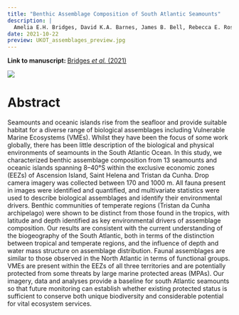 ```yaml
---
title: "Benthic Assemblage Composition of South Atlantic Seamounts"
description: |
  Amelia E.H. Bridges, David K.A. Barnes, James B. Bell, Rebecca E. Ross & Kerry L. Howell
date: 2021-10-22
preview: UKOT_assemblages_preview.jpg
---
```


**Link to manuscript: **[Bridges *et al.* (2021)](https://www.frontiersin.org/articles/10.3389/fmars.2021.660648/full?&utm_source=Email_to_authors_&utm_medium=Email&utm_content=T1_11.5e1_author&utm_campaign=Email_publication&field=&journalName=Frontiers_in_Marine_Science&id=660648)

![](UKOT_assemblages_preview.jpg)

# Abstract 

Seamounts and oceanic islands rise from the seafloor and provide suitable habitat for a diverse range of biological assemblages including Vulnerable Marine Ecosystems (VMEs). Whilst they have been the focus of some work globally, there has been little description of the biological and physical environments of seamounts in the South Atlantic Ocean. In this study, we characterized benthic assemblage composition from 13 seamounts and oceanic islands spanning 8–40°S within the exclusive economic zones (EEZs) of Ascension Island, Saint Helena and Tristan da Cunha. Drop camera imagery was collected between 170 and 1000 m. All fauna present in images were identified and quantified, and multivariate statistics were used to describe biological assemblages and identify their environmental drivers. Benthic communities of temperate regions (Tristan da Cunha archipelago) were shown to be distinct from those found in the tropics, with latitude and depth identified as key environmental drivers of assemblage composition. Our results are consistent with the current understanding of the biogeography of the South Atlantic, both in terms of the distinction between tropical and temperate regions, and the influence of depth and water mass structure on assemblage distribution. Faunal assemblages are similar to those observed in the North Atlantic in terms of functional groups. VMEs are present within the EEZs of all three territories and are potentially protected from some threats by large marine protected areas (MPAs). Our imagery, data and analyses provide a baseline for south Atlantic seamounts so that future monitoring can establish whether existing protected status is sufficient to conserve both unique biodiversity and considerable potential for vital ecosystem services.

